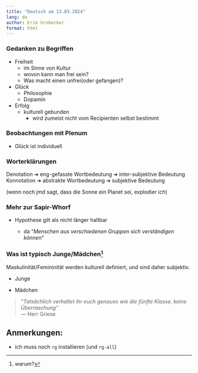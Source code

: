 ```yaml
---
title: "Deutsch am 13.03.2024"
lang: de
author: Erik Grobecker
format: html
---
```


### Gedanken zu Begriffen

-   Freiheit
    -   im Sinne von Kultur
    -   wovon kann man frei sein?
    -   Was macht einen unfrei(oder gefangen)?
-   Glück
    -   Philosophie
    -   Dopamin
-   Erfolg
    -   kulturell gebunden
        -   wird zumeist nicht vom Recipienten selbst bestimmt

### Beobachtungen mit Plenum

-   Glück ist individuell

### Worterklärungen

Denotation ➔ eng-gefasste Wortbedeutung ➔ inter-subjektive Bedeutung\
Konnotation ➔ abstrakte Wortbedeutung ➔ subjektive Bedeutung

(wenn noch jmd sagt, dass die Sonne ein Planet sei, explodier ich)

### Mehr zur Sapir-Whorf

-   Hypothese gilt als nicht länger haltbar

    -   da "*Menschen aus verschiedenen Gruppen sich verständigen können*"

### Was ist typisch Junge/Mädchen[^1]

[^1]: warum?

Maskulinität/Femininität werden kulturell definiert, und sind daher subjektiv.

-   Junge

-   Mädchen

> *"Tatsächlich verhaltet ihr euch genauso wie die fünfte Klasse, keine Überraschung"*\
> — Herr Griese

## Anmerkungen:

-   ich muss noch `rg` installieren (und `rg-all`)